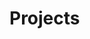 # Projects

<Projects>
  <Project
    title="Personal Website"
    description="Portfolio site built with Next.js, React, TypeScript, MDX, and Tailwind."
    href="https://github.com/ubahl/personal-website"
    tags={['Next.js', 'TypeScript', 'Tailwind']}
  />
  <Project
    title="AMBER: AI Music Based Emotion Regulation"
    description="Undergraduate thesis exploring how AI-generated music can support emotion regulation."
    href="https://scholarcommons.scu.edu/cseng_senior/217/"
    tags={['Machine Learning', 'Music', 'Research']}
  />
</Projects>
